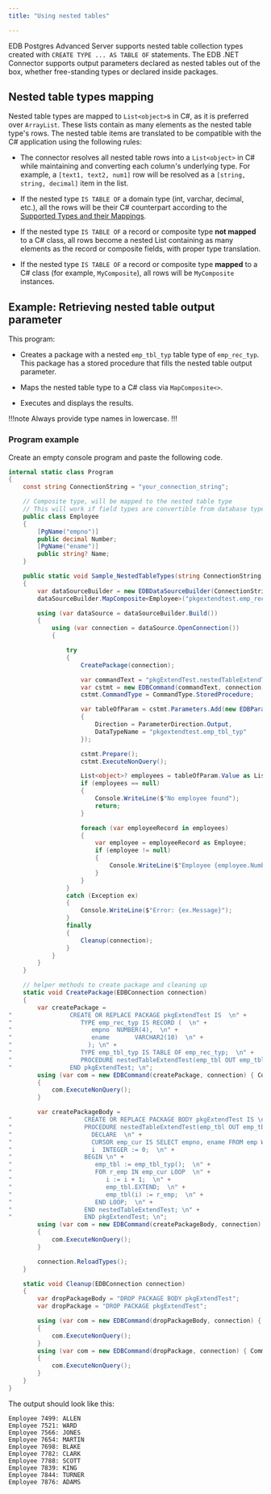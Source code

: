```yaml
---
title: "Using nested tables"

---
```


EDB Postgres Advanced Server supports nested table collection types created with `CREATE TYPE ... AS TABLE OF` statements. The EDB .NET Connector supports output parameters declared as nested tables out of the box, whether free-standing types or declared inside packages.

## Nested table types mapping

Nested table types are mapped to `List<object>`s in C#, as it is preferred over `ArrayList`. These lists contain as many elements as the nested table type's rows. The nested table items are translated to be compatible with the C# application using the following rules:

- The connector resolves all nested table rows into a `List<object>` in C# while maintaining and converting each column's underlying type. For example, a `[text1, text2, num1]` row will be resolved as a `[string, string, decimal]` item in the list.

- If the nested type `IS TABLE OF` a domain type (int, varchar, decimal, etc.), all the rows will be their C# counterpart according to the [Supported Types and their Mappings](https://www.npgsql.org/doc/types/basic.html#read-mappings).

- If the nested type `IS TABLE OF` a record or composite type **not mapped** to a C# class, all rows become a nested List containing as many elements as the record or composite fields, with proper type translation.

- If the nested type `IS TABLE OF` a record or composite type **mapped** to a C# class (for example, `MyComposite`), all rows will be `MyComposite` instances.

## Example: Retrieving nested table output parameter

This program:

- Creates a package with a nested `emp_tbl_typ` table type of `emp_rec_typ`. This package has a stored procedure that fills the nested table output parameter.

- Maps the nested table type to a C# class via `MapComposite<>`.

- Executes and displays the results.

!!!note
   Always provide type names in lowercase.
!!!

### Program example

Create an empty console program and paste the following code.

```csharp
internal static class Program
{
    const string ConnectionString = "your_connection_string";

    // Composite type, will be mapped to the nested table type
    // This will work if field types are convertible from database types
    public class Employee
    {
        [PgName("empno")]
        public decimal Number;
        [PgName("ename")]
        public string? Name;
    }

    public static void Sample_NestedTableTypes(string ConnectionString)
    {
        var dataSourceBuilder = new EDBDataSourceBuilder(ConnectionString);
        dataSourceBuilder.MapComposite<Employee>("pkgextendtest.emp_rec_typ");

        using (var dataSource = dataSourceBuilder.Build())
        {
            using (var connection = dataSource.OpenConnection())
            {

                try
                {
                    CreatePackage(connection);

                    var commandText = "pkgExtendTest.nestedTableExtendTest";
                    var cstmt = new EDBCommand(commandText, connection);
                    cstmt.CommandType = CommandType.StoredProcedure;

                    var tableOfParam = cstmt.Parameters.Add(new EDBParameter()
                    {
                        Direction = ParameterDirection.Output,
                        DataTypeName = "pkgextendtest.emp_tbl_typ"
                    });

                    cstmt.Prepare();
                    cstmt.ExecuteNonQuery();

                    List<object>? employees = tableOfParam.Value as List<object>;
                    if (employees == null)
                    {
                        Console.WriteLine($"No employee found");
                        return;
                    }

                    foreach (var employeeRecord in employees)
                    {
                        var employee = employeeRecord as Employee;
                        if (employee != null)
                        {
                            Console.WriteLine($"Employee {employee.Number}: {employee.Name}");
                        }
                    }
                }
                catch (Exception ex)
                {
                    Console.WriteLine($"Error: {ex.Message}");
                }
                finally
                {
                    Cleanup(connection);
                }
            }
        }
    }

    // helper methods to create package and cleaning up  
    static void CreatePackage(EDBConnection connection)
    {
        var createPackage = 
"                CREATE OR REPLACE PACKAGE pkgExtendTest IS  \n" +
"                   TYPE emp_rec_typ IS RECORD (  \n" +
"                      empno  NUMBER(4),  \n" +
"                      ename       VARCHAR2(10)  \n" +
"                     ); \n" +
"                   TYPE emp_tbl_typ IS TABLE OF emp_rec_typ;  \n" +
"                   PROCEDURE nestedTableExtendTest(emp_tbl OUT emp_tbl_typ); \n" +
"                END pkgExtendTest; \n";
        using (var com = new EDBCommand(createPackage, connection) { CommandType = CommandType.Text })
        {
            com.ExecuteNonQuery();
        }

        var createPackageBody = 
"                    CREATE OR REPLACE PACKAGE BODY pkgExtendTest IS \n" +
"                    PROCEDURE nestedTableExtendTest(emp_tbl OUT emp_tbl_typ) IS \n" +
"                      DECLARE  \n" +
"                      CURSOR emp_cur IS SELECT empno, ename FROM emp WHERE ROWNUM <= 10 order by empno;  \n" +
"                      i  INTEGER := 0;  \n" +
"                    BEGIN \n" +
"                       emp_tbl := emp_tbl_typ();  \n" +
"                       FOR r_emp IN emp_cur LOOP  \n" +
"                          i := i + 1;  \n" +
"                          emp_tbl.EXTEND;  \n" +
"                          emp_tbl(i) := r_emp;  \n" +
"                       END LOOP;  \n" +
"                    END nestedTableExtendTest; \n" +
"                    END pkgExtendTest; \n";
        using (var com = new EDBCommand(createPackageBody, connection) { CommandType = CommandType.Text })
        {
            com.ExecuteNonQuery();
        }

        connection.ReloadTypes();
    }

    static void Cleanup(EDBConnection connection)
    {
        var dropPackageBody = "DROP PACKAGE BODY pkgExtendTest";
        var dropPackage = "DROP PACKAGE pkgExtendTest";

        using (var com = new EDBCommand(dropPackageBody, connection) { CommandType = CommandType.Text })
        {
            com.ExecuteNonQuery();
        }
        using (var com = new EDBCommand(dropPackage, connection) { CommandType = CommandType.Text })
        {
            com.ExecuteNonQuery();
        }
    }
}
```

The output should look like this: 

```text
Employee 7499: ALLEN
Employee 7521: WARD
Employee 7566: JONES
Employee 7654: MARTIN
Employee 7698: BLAKE
Employee 7782: CLARK
Employee 7788: SCOTT
Employee 7839: KING
Employee 7844: TURNER
Employee 7876: ADAMS
```

